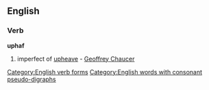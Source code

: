 ==English==

===Verb===
'''uphaf'''

# {{context|obsolete}} imperfect of [[upheave]] - [[w:Geoffrey Chaucer|Geoffrey Chaucer]]

[[Category:English verb forms]]
[[Category:English words with consonant pseudo-digraphs]]